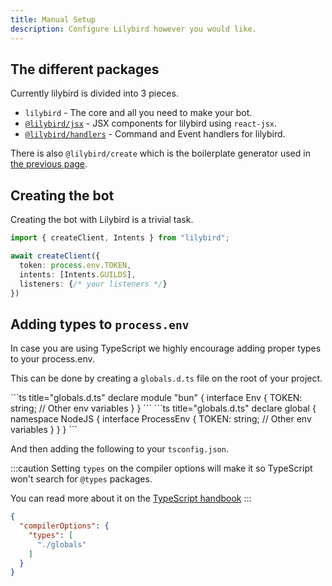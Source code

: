 ```yaml
---
title: Manual Setup
description: Configure Lilybird however you would like.
---
```



## The different packages

Currently lilybird is divided into 3 pieces.

- `lilybird` - The core and all you need to make your bot.
- [`@lilybird/jsx`](/docs/jsx/configuring-jsx) - JSX components for lilybird using `react-jsx`.
- [`@lilybird/handlers`](/docs/handlers/the-api) - Command and Event handlers for lilybird.

There is also `@lilybird/create` which is the boilerplate generator used in [the previous page](/guides/getting-started).

## Creating the bot

Creating the bot with Lilybird is a trivial task.

```ts title="index.ts"
import { createClient, Intents } from "lilybird";

await createClient({
  token: process.env.TOKEN,
  intents: [Intents.GUILDS],
  listeners: {/* your listeners */}
})
```

## Adding types to `process.env`

In case you are using TypeScript we highly encourage adding proper types to your process.env.

This can be done by creating a `globals.d.ts` file on the root of your project.

<Tabs>
  <TabItem label="bun">
      ```ts title="globals.d.ts"
      declare module "bun" {
        interface Env {
          TOKEN: string;
          // Other env variables
        }
      }
      ```
  </TabItem>
  <TabItem label="node">
      ```ts title="globals.d.ts"
      declare global {
        namespace NodeJS {
          interface ProcessEnv {
            TOKEN: string;
            // Other env variables
          }
        }
      }
      ```
    </TabItem>
</Tabs>

And then adding the following to your `tsconfig.json`.

:::caution
Setting `types` on the compiler options will make it so TypeScript won't search for `@types` packages.

You can read more about it on the [TypeScript handbook](https://www.typescriptlang.org/tsconfig#types)
:::

```json title="tsconfig.json"
{
  "compilerOptions": {
    "types": [
      "./globals"
    ]
  }
}
```